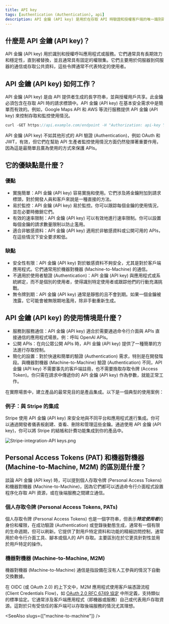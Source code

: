 ```yaml
---
title: API key
tags: [authentication (Authentication), api]
description: API 金鑰 (API key) 是用於在存取 API 時驗證和授權客戶端的唯一識別碼。它作為一個包含在 API 請求中的秘密令牌，用於驗證客戶端的身份並允許訪問特定的資源或服務。API 金鑰通常用於伺服器到伺服器的通信或在存取公共資料時使用。
---
```


## 什麼是 API 金鑰 (API key)？

API 金鑰 (API key) 用於識別和授權呼叫應用程式或服務。它們通常具有長期效力和穩定性，直到被替換，並且通常具有固定的權限集。它們主要用於伺服器到伺服器的通信或存取公共資料，這些令牌通常不代表特定的使用者。

## API 金鑰 (API key) 如何工作？

API 金鑰 (API key) 是由 API 提供者生成的長字符串，並與授權用戶共享。此金鑰必須包含在存取 API 時的請求標頭中。API 金鑰 (API key) 在基本安全需求中是簡單而有效的。例如，Google Maps API 和 AWS 等流行服務提供 API 金鑰 (API key) 來控制存取和監控使用情況。

```java
curl -GET https://api.example.com/endpoint -H "Authorization: api-key YOUR_API_KEY"
```

API 金鑰 (API key) 不如其他形式的 API 驗證 (Authentication)，例如 OAuth 和 JWT，有效，但它們在幫助 API 生產者監控使用情況方面仍然發揮著重要作用，因為這是最簡單且廣為使用的方式來保護 APIs。

## 它的優缺點是什麼？

### 優點

- 實施簡單：API 金鑰 (API key) 容易實施和使用。它們涉及將金鑰附加到請求標頭，對於開發人員和客戶來說是一種直接的方法。
- 易於監控：API 金鑰 (API key) 易於監控。你可以跟踪每個金鑰的使用情況，並在必要時撤銷它們。
- 有效的速率限制：API 金鑰 (API key) 可以有效地進行速率限制。你可以設置每個金鑰的請求數量限制以防止濫用。
- 適合非敏感資料：API 金鑰 (API key) 適用於非敏感資料或公開可用的 APIs，在這些情況下安全要求較低。

### 缺點

- 安全性有限：API 金鑰 (API key) 對於敏感資料不夠安全，尤其是對於客戶端應用程式。它們通常用於機器對機器 (Machine-to-Machine) 的通信。
- 不適用於使用者驗證 (Authentication)：API 金鑰 (API key) 與應用程式或系統綁定，而不是個別的使用者，使得識別特定使用者或跟踪他們的行動充滿挑戰。
- 無令牌到期：API 金鑰 (API key) 通常是靜態的且不會到期。如果一個金鑰被洩露，它可能會被無限期地濫用，除非手動重新生成。

## API 金鑰 (API key) 的使用情境是什麼？

- 服務到服務通信：API 金鑰 (API key) 適合於需要通過命令行介面與 APIs 直接通信的應用程式場景。例：呼叫 OpenAI APIs。
- 公開 APIs：在向公眾公開 APIs 時，API 金鑰 (API key) 提供了一種簡單的方法進行存取控制。
- 簡化的設置：對於快速和簡單的驗證 (Authentication) 需求，特別是在開發階段。與機器對機器 (Machine-to-Machine) 驗證 (Authentication) 不同，API 金鑰 (API key) 不需要事先的客戶端註冊，也不需要換取存取令牌 (Access Token)。你只需在請求中傳遞你的 API 金鑰 (API key) 作為參數，就能正常工作。

在實際場景中，建立產品的最常見目的是產品集成。以下是一個典型的使用案例：

### 例子：與 Stripe 的集成

Stripe 使用 API 金鑰 (API key) 來安全地與不同平台和應用程式進行集成。你可以通過開發者儀表板創建、查看、刪除和管理這些金鑰。通過使用 API 金鑰 (API key)，你可以將 Stripe 的結帳和計費功能集成到你的產品中。

![Stripe-integration-API keys.png](https://uploads.strapi.logto.io/Stripe_integration_API_keys_cb6a2bc679.png)

## Personal Access Tokens (PAT) 和機器對機器 (Machine-to-Machine, M2M) 的區別是什麼？

談論 API 金鑰 (API key) 時，可以提到個人存取令牌 (Personal Access Tokens) 和機器對機器 (Machine-to-Machine)，因為它們都可以透過命令行介面程式設置程序化存取 API 資源，或在後端服務之間建立通信。

### 個人存取令牌 (Personal Access Tokens, PATs)

個人存取令牌 (Personal Access Tokens) 也是一個字符串，但表示***特定使用者***的身份和權限，在成功驗證 (Authentication) 或登錄後動態生成，通常有一個有限的生命週期，但可以刷新。它提供了對用戶特定資料和功能的精細訪問控制，通常用於命令行介面工具、腳本或個人的 API 存取。主要區別在於它更具針對性並用於用戶特定的操作。

### 機器對機器 (Machine-to-Machine, M2M)

機器對機器 (Machine-to-Machine) 通信是指設備在沒有人工參與的情況下自動交換數據。

在 OIDC (或 OAuth 2.0) 的上下文中，M2M 應用程式使用客戶端憑證流程 (Client Credentials Flow)，如 [OAuth 2.0 RFC 6749 協定](https://datatracker.ietf.org/doc/html/rfc6749) 中所定義，支持類似的標準協定。它通常涉及客戶端應用程式（即機器或服務）自己或代表用戶存取資源。這對於只有受信任的客戶端可以存取後端服務的情況尤其理想。

<SeeAlso slugs={["machine-to-machine"]} />
